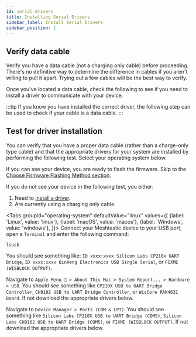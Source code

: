 ```yaml
---
id: serial-drivers
title: Installing Serial Drivers
sidebar_label: Install Serial Drivers
sidebar_position: 1
---
```




## Verify data cable

Verify you have a data cable (not a charging only cable) before proceeding. There's no definitive way to determine the difference in cables if you aren't willing to pull it apart. Trying out a few cables will be the best way to verify.

Once you've located a data cable, check the following to see if you need to install a driver to communicate with your device.

:::tip
If you know you have installed the correct driver, the following step can be used to check if your cable is a data cable.
:::

## Test for driver installation

You can verify that you have a proper data cable (rather than a charge-only type cable) and that the appropriate drivers for your system are installed by performing the following test. Select your operating system below.

If you can see your device, you are ready to flash the firmware. Skip to the [Choose Firmware Flashing Method section](#choose-firmware-flashing-method).

If you do not see your device in the following test, you either:

1. Need to [install a driver](#install-appropriate-drivers).
2. Are currently using a charging only cable.

<Tabs
groupId="operating-system"
defaultValue="linux"
values={[
{label: 'Linux', value: 'linux'},
{label: 'macOS', value: 'macos'},
{label: 'Windows', value: 'windows'},
]}>
<TabItem value="linux">
Connect your Meshtastic device to your USB port, open a `Terminal` and enter the following command:

```shell
lsusb
```

You should see something like: `ID xxxx:xxxx Silicon Labs CP210x UART Bridge`, `ID xxxx:xxxx QinHeng Electronics USB Single Serial`, or `FIXME (WISBLOCK OUTPUT)`.

</TabItem>
<TabItem value="macos">

Navigate to `Apple Menu  > About This Mac > System Report... > Hardware > USB`. You should see something like `CP210X USB to UART Bridge Controller`, `CH9102 USB to UART Bridge Controller`, or `WisCore RAK4631 Board`. If not download the appropriate drivers below.

  </TabItem>
  <TabItem value="windows">

Navigate to `Device Manager > Ports (COM & LPT)`. You should see something like `Silicon Labs CP210X USB to UART Bridge (COM5)`, `Silicon Labs CH9102 USB to UART Bridge (COM5)`, or `FIXME (WISBLOCK OUTPUT)`. If not download the appropriate drivers below.

  </TabItem>
</Tabs>
